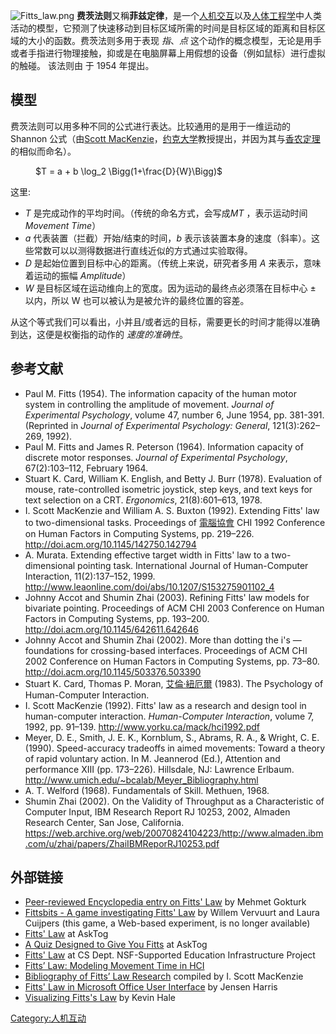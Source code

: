 [[File:Fitts_law.png|thumb]]
'''费茨法则'''又稱'''菲兹定律'''，是一个[[人机交互|人机交互]]以及[[人体工程学|人体工程学]]中人类活动的模型，它预测了快速移动到目标区域所需的时间是目标区域的距离和目标区域的大小的函数。费茨法则多用于表现 ''指''、''点'' 这个动作的概念模型，无论是用手或者手指进行物理接触，抑或是在电脑屏幕上用假想的设备（例如鼠标）进行虚拟的触碰。 该法则由 {{tsl|en|Paul Fitts|Paul Fitts}} 于 1954 年提出。

== 模型 ==
费茨法则可以用多种不同的公式进行表达。比较通用的是用于一维运动的 Shannon 公式（由[http://www.yorku.ca/mack Scott MacKenzie]，[[约克大学|约克大学]]教授提出，并因为其与[[香农定理|香农定理]]的相似而命名）。
: <math>T = a + b \log_2 \Bigg(1+\frac{D}{W}\Bigg)</math>
这里:
* ''T'' 是完成动作的平均时间。（传统的命名方式，会写成''MT'' ，表示运动时间 ''Movement Time''）
* ''a'' 代表装置（拦截）开始/结束的时间，''b'' 表示该装置本身的速度（斜率）。这些常数可以以测得数据进行直线近似的方式通过实验取得。
* ''D'' 是起始位置到目标中心的距离。（传统上来说，研究者多用 ''A'' 来表示，意味着运动的振幅 ''Amplitude''）
* ''W'' 是目标区域在运动维向上的宽度。因为运动的最终点必须落在目标中心 ±{{frac|''W''|2}} 以内，所以 W 也可以被认为是被允许的最终位置的容差。

从这个等式我们可以看出，小并且/或者远的目标，需要更长的时间才能得以准确到达，这便是权衡指的动作的 ''速度的准确性''。

== 参考文献 ==
{{reflist}}

{{refbegin|2}}
* Paul M. Fitts (1954). The information capacity of the human motor system in controlling the amplitude of movement. ''Journal of Experimental Psychology'', volume 47, number 6, June 1954, pp. 381-391. (Reprinted in ''Journal of Experimental Psychology: General'', 121(3):262–269, 1992).
* Paul M. Fitts and James R. Peterson (1964). Information capacity of discrete motor responses. ''Journal of Experimental Psychology'', 67(2):103–112, February 1964.
* Stuart K. Card, William K. English, and Betty J. Burr (1978). Evaluation of mouse, rate-controlled isometric joystick, step keys, and text keys for text selection on a CRT. ''Ergonomics'', 21(8):601–613, 1978.
* I. Scott MacKenzie and William A. S. Buxton (1992). Extending Fitts' law to two-dimensional tasks.                              Proceedings of [[電腦協會|電腦協會]] CHI 1992 Conference on Human Factors in Computing Systems, pp. 219–226. http://doi.acm.org/10.1145/142750.142794
* A. Murata. Extending effective target width in Fitts' law to a two-dimensional pointing task. International Journal of Human-Computer Interaction, 11(2):137–152, 1999. http://www.leaonline.com/doi/abs/10.1207/S153275901102_4{{dead link|date=2018年4月 |bot=InternetArchiveBot |fix-attempted=yes }}
* Johnny Accot and Shumin Zhai (2003). Refining Fitts' law models for bivariate pointing. Proceedings of ACM CHI 2003 Conference on Human Factors in Computing Systems, pp. 193–200. http://doi.acm.org/10.1145/642611.642646
* Johnny Accot and Shumin Zhai (2002). More than dotting the i's — foundations for crossing-based interfaces. Proceedings of ACM CHI 2002 Conference on Human Factors in Computing Systems, pp. 73–80. http://doi.acm.org/10.1145/503376.503390
* Stuart K. Card, Thomas P. Moran, [[艾倫·紐厄爾|艾倫·紐厄爾]] (1983). The Psychology of Human-Computer Interaction.
* I. Scott MacKenzie (1992). Fitts' law as a research and design tool in human-computer interaction. ''Human-Computer Interaction'', volume 7, 1992, pp. 91–139. http://www.yorku.ca/mack/hci1992.pdf {{Wayback|url=http://www.yorku.ca/mack/hci1992.pdf |date=20210415132317 }}
* Meyer, D. E., Smith, J. E. K., Kornblum, S., Abrams, R. A., & Wright, C. E. (1990). Speed-accuracy tradeoffs in aimed movements: Toward a theory of rapid voluntary action. In M. Jeannerod (Ed.), Attention and performance XIII (pp. 173–226). Hillsdale, NJ: Lawrence Erlbaum. http://www.umich.edu/~bcalab/Meyer_Bibliography.html {{Wayback|url=http://www.umich.edu/~bcalab/Meyer_Bibliography.html |date=20170322145707 }}
* A. T. Welford (1968). Fundamentals of Skill. Methuen, 1968.
* Shumin Zhai (2002). On the Validity of Throughput as a Characteristic of Computer Input, IBM Research Report RJ 10253, 2002, Almaden Research Center, San Jose, California. https://web.archive.org/web/20070824104223/http://www.almaden.ibm.com/u/zhai/papers/ZhaiIBMReporRJ10253.pdf
{{refend}}

== 外部链接 ==
* [http://www.interaction-design.org/encyclopedia/fitts_law.html Peer-reviewed Encyclopedia entry on Fitts' Law] {{Wayback|url=http://www.interaction-design.org/encyclopedia/fitts_law.html |date=20150705022642 }} by Mehmet Gokturk
* [https://web.archive.org/web/20081221020051/http://www.rodo.nl/fittsbits/ Fittsbits - A game investigating Fitts' Law] by Willem Vervuurt and Laura Cuijpers (this game, a Web-based experiment, is no longer available)
* [http://www.asktog.com/basics/firstPrinciples.html#fittsLaw Fitts' Law] {{Wayback|url=http://www.asktog.com/basics/firstPrinciples.html#fittsLaw |date=20201109033521 }} at AskTog
* [http://www.asktog.com/columns/022DesignedToGiveFitts.html A Quiz Designed to Give You Fitts] {{Wayback|url=http://www.asktog.com/columns/022DesignedToGiveFitts.html |date=20210504231024 }} at AskTog
* [http://ei.cs.vt.edu/~cs5724/g1/ Fitts' Law] {{Wayback|url=http://ei.cs.vt.edu/~cs5724/g1/ |date=20210501115220 }} at CS Dept. NSF-Supported Education Infrastructure Project
* [http://www.cs.umd.edu/class/fall2002/cmsc838s/tichi/fitts.html Fitts’ Law: Modeling Movement Time in HCI] {{Wayback|url=http://www.cs.umd.edu/class/fall2002/cmsc838s/tichi/fitts.html |date=20180101185849 }}
* [http://www.yorku.ca/mack/RN-Fitts_bib.htm Bibliography of Fitts’ Law Research] {{Wayback|url=http://www.yorku.ca/mack/RN-Fitts_bib.htm |date=20210227145457 }} compiled by I. Scott MacKenzie
* [http://blogs.msdn.com/jensenh/archive/2006/08/22/711808.aspx Fitts' Law in Microsoft Office User Interface]{{Wayback|url=http://blogs.msdn.com/jensenh/archive/2006/08/22/711808.aspx |date=20100212112146 }} by Jensen Harris
* [http://particletree.com/features/visualizing-fittss-law/ Visualizing Fitts's Law ] {{Wayback|url=http://particletree.com/features/visualizing-fittss-law/ |date=20210502003338 }} by Kevin Hale

[[Category:人机互动|Category:人机互动]]